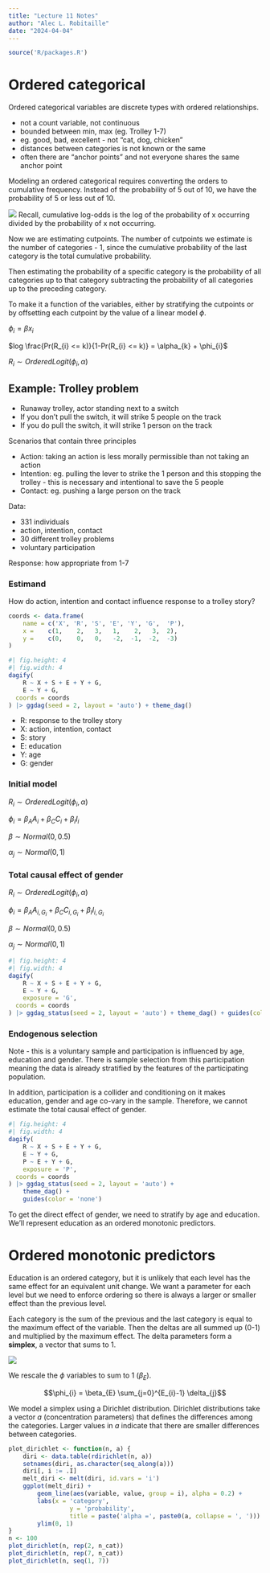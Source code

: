 ```yaml
---
title: "Lecture 11 Notes"
author: "Alec L. Robitaille"
date: "2024-04-04"
---
```


```r
source('R/packages.R')
```


# Ordered categorical

Ordered categorical variables are discrete types with ordered relationships. 

- not a count variable, not continuous
- bounded between min, max (eg. Trolley 1-7)
- eg. good, bad, excellent - not "cat, dog, chicken"
- distances between categories  is not known or the same
- often there are "anchor points" and not everyone shares the same anchor 
point


Modeling an ordered categorical requires converting the orders to cumulative
frequency. Instead of the probability of 5 out of 10, we have the probability
of 5 or less out of 10. 

![](../graphics/stat_rethinking_l11_slide32.png)
Recall, cumulative log-odds is the log of the probability of x occurring divided
by the probability of x not occurring.

Now we are estimating cutpoints. The number of cutpoints we estimate
is the number of categories - 1, since the cumulative probability of the 
last category is the total cumulative probability. 

Then estimating the probability of a specific category is 
the probability of all categories up to that category subtracting the 
probability of all categories up to the preceding category. 

To make it a function of the variables, either by stratifying the cutpoints
or by offsetting each cutpoint by the value of a linear model $\phi$.

$\phi_{i} = \beta x_{i}$

$log \frac{Pr(R_{i} <= k)}{1-Pr(R_{i} <= k)} = \alpha_{k} + \phi_{i}$

$R_{i} \sim OrderedLogit(\phi_{i}, \alpha)$


## Example: Trolley problem

- Runaway trolley, actor standing next to a switch
- If you don't pull the switch, it will strike 5 people on the track
- If you do pull the switch, it will strike 1 person on the track


Scenarios that contain three principles

- Action: taking an action is less morally permissible than not taking an action
- Intention: eg. pulling the lever to strike the 1 person and this stopping the 
trolley - this is necessary and intentional to save the 5 people
- Contact: eg. pushing a large person on the track 

Data:

- 331 individuals
- action, intention, contact
- 30 different trolley problems
- voluntary participation

Response: how appropriate from 1-7


### Estimand

How do action, intention and contact influence response to a trolley story?

```r
coords <- data.frame(
	name = c('X', 'R', 'S', 'E', 'Y', 'G',  'P'),
	x =    c(1,    2,   3,   1,    2,   3,  2),
	y =    c(0,    0,   0,   -2,  -1,  -2,  -3)
)
```

```r
#| fig.height: 4
#| fig.width: 4 
dagify(
	R ~ X + S + E + Y + G,
	E ~ Y + G,
  coords = coords
) |> ggdag(seed = 2, layout = 'auto') + theme_dag()
```


- R: response to the trolley story
- X: action, intention, contact
- S: story
- E: education 
- Y: age
- G: gender



### Initial model

$R_{i} \sim OrderedLogit(\phi_{i}, \alpha)$

$\phi_{i} = \beta_{A}A_{i} + \beta_{C}C_{i} + \beta_{I}I_{i}$

$\beta \sim Normal(0, 0.5)$

$\alpha_{j} \sim Normal(0, 1)$


### Total causal effect of gender

$R_{i} \sim OrderedLogit(\phi_{i}, \alpha)$

$\phi_{i} = \beta_{A}A_{i, G_{i}} + \beta_{C}C_{i, G_{i}} + \beta_{I}I_{i, G_{i}}$

$\beta \sim Normal(0, 0.5)$

$\alpha_{j} \sim Normal(0, 1)$


```r
#| fig.height: 4
#| fig.width: 4 
dagify(
	R ~ X + S + E + Y + G,
	E ~ Y + G,
	exposure = 'G',
  coords = coords
) |> ggdag_status(seed = 2, layout = 'auto') + theme_dag() + guides(color = 'none')
```


### Endogenous selection

Note - this is a voluntary sample and participation is influenced by
age, education and gender. There is sample selection from this participation
meaning the data is already stratified by the features of the participating population. 

In addition, participation is a collider and conditioning on it makes 
education, gender and age co-vary in the sample. Therefore, we 
cannot estimate the total causal effect of gender. 

```r
#| fig.height: 4
#| fig.width: 4 
dagify(
	R ~ X + S + E + Y + G,
	E ~ Y + G,
	P ~ E + Y + G,
	exposure = 'P',
  coords = coords
) |> ggdag_status(seed = 2, layout = 'auto') + 
	theme_dag() + 
	guides(color = 'none')
```

To get the direct effect of gender, we need to stratify by age and education.
We'll represent education as an ordered monotonic predictors. 


# Ordered monotonic predictors

Education is an ordered category, but it is unlikely that each level has the 
same effect for an equivalent unit change. We want a parameter for each level
but we need to enforce ordering so there is always a larger or smaller effect
than the previous level. 

Each category is the sum of the previous and the last category 
is equal to the maximum effect of the variable. Then the deltas are all 
summed up (0-1) and multiplied by the maximum effect. The delta parameters 
form a **simplex**, a vector that sums to 1. 

![](../graphics/stat_rethinking_l11_slide63.png)

We rescale the $\phi$ variables to sum to 1 ($\beta_{E}$). 

$$\phi_{i} = \beta_{E} \sum_{j=0}^{E_{i}-1} \delta_{j}$$

We model a simplex using a Dirichlet distribution. Dirichlet distributions
take a vector $a$ (concentration parameters) that defines the differences among 
the categories. Larger values in $a$ indicate that there are smaller differences
between categories. 

```r
plot_dirichlet <- function(n, a) {
	diri <- data.table(rdirichlet(n, a))
	setnames(diri, as.character(seq_along(a)))
	diri[, i := .I]
	melt_diri <- melt(diri, id.vars = 'i')
	ggplot(melt_diri) +
		geom_line(aes(variable, value, group = i), alpha = 0.2) +
		labs(x = 'category',
				 y = 'probability',
				 title = paste('alpha =', paste0(a, collapse = ', '))) +
		ylim(0, 1)
}
n <- 100
plot_dirichlet(n, rep(2, n_cat))
plot_dirichlet(n, rep(7, n_cat))
plot_dirichlet(n, seq(1, 7))
```

